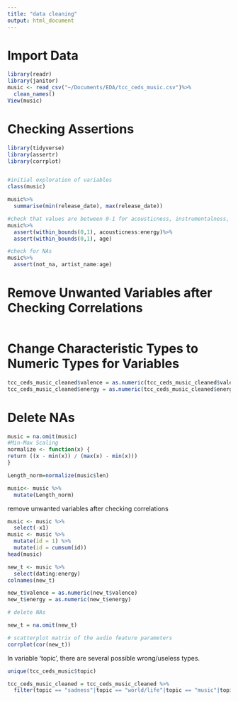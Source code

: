 ```yaml
---
title: "data cleaning"
output: html_document
---
```



# Import Data

```r
library(readr)
library(janitor)
music <- read_csv("~/Documents/EDA/tcc_ceds_music.csv")%>%
  clean_names()
View(music)

```

# Checking Assertions

```r
library(tidyverse)
library(assertr)
library(corrplot)


#initial exploration of variables
class(music)

music%>%
  summarise(min(release_date), max(release_date))

#check that values are between 0-1 for acousticness, instrumentalness, valence, energy, and age
music%>%
  assert(within_bounds(0,1), acousticness:energy)%>%
  assert(within_bounds(0,1), age)

#check for NAs
music%>%
  assert(not_na, artist_name:age)

```

# Remove Unwanted Variables after Checking Correlations

```r

```

# Change Characteristic Types to Numeric Types for Variables

```r
tcc_ceds_music_cleaned$valence = as.numeric(tcc_ceds_music_cleaned$valence)
tcc_ceds_music_cleaned$energy = as.numeric(tcc_ceds_music_cleaned$energy)
```

# Delete NAs

```r
music = na.omit(music)
#Min-Max Scaling 
normalize <- function(x) {
return ((x - min(x)) / (max(x) - min(x)))
}

Length_norm=normalize(music$len)

music<- music %>%
  mutate(Length_norm)
```


remove unwanted variables after checking correlations
```r
music <- music %>%
  select(-x1)
music <- music %>% 
  mutate(id = 1) %>% 
  mutate(id = cumsum(id))
head(music)

new_t <- music %>% 
  select(dating:energy)
colnames(new_t)

new_t$valence = as.numeric(new_t$valence)
new_t$energy = as.numeric(new_t$energy)

# delete NAs

new_t = na.omit(new_t)

# scatterplot matrix of the audio feature parameters
corrplot(cor(new_t))


```

In variable 'topic', there are several possible wrong/useless types.

```r
unique(tcc_ceds_music$topic)

tcc_ceds_music_cleaned = tcc_ceds_music_cleaned %>%
  filter(topic == "sadness"|topic == "world/life"|topic == "music"|topic == "romantic"|topic == "violence"|topic == "obscene"|topic == "night/time"|topic == "feelings")
```



